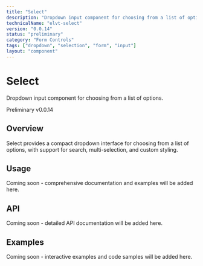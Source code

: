 ```yaml
---
title: "Select"
description: "Dropdown input component for choosing from a list of options."
technicalName: "elvt-select"
version: "0.0.14"
status: "preliminary"
category: "Form Controls"
tags: ["dropdown", "selection", "form", "input"]
layout: "component"
---
```


# Select

Dropdown input component for choosing from a list of options.

<elvt-badge tone="primary" size="small">Preliminary</elvt-badge> <elvt-badge tone="neutral" size="small">v0.0.14</elvt-badge>

## Overview

Select provides a compact dropdown interface for choosing from a list of options, with support for search, multi-selection, and custom styling.

## Usage

Coming soon - comprehensive documentation and examples will be added here.

## API

Coming soon - detailed API documentation will be added here.

## Examples

Coming soon - interactive examples and code samples will be added here.